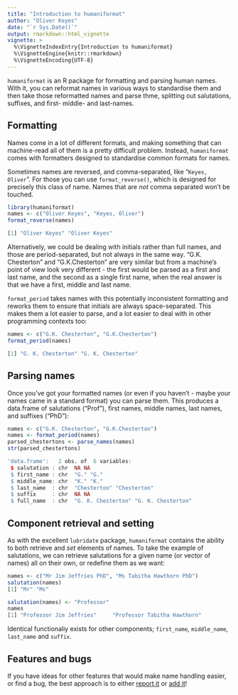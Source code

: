 ```yaml
---
title: "Introduction to humaniformat"
author: "Oliver Keyes"
date: "`r Sys.Date()`"
output: rmarkdown::html_vignette
vignette: >
  %\VignetteIndexEntry{Introduction to humaniformat}
  %\VignetteEngine{knitr::rmarkdown}
  %\VignetteEncoding{UTF-8}
---
```


`humaniformat` is an R package for formatting and parsing human names. With it, you can reformat names in various ways to standardise them and then take those reformatted names and parse thme, splitting out
salutations, suffixes, and first- middle- and last-names.

## Formatting

Names come in a lot of different formats, and making something that can machine-read all of them is a pretty difficult problem. Instead, `humaniformat` comes with formatters designed to standardise common formats for names.

Sometimes names are reversed, and comma-separated, like "`Keyes, Oliver`". For those you can use `format_reverse()`, which is designed for precisely this class of name. Names that are *not* comma separated won't be touched.

```r
library(humaniformat)
names <- c("Oliver Keyes", "Keyes, Oliver")
format_reverse(names)

[1] "Oliver Keyes" "Oliver Keyes"
```

Alternatively, we could be dealing with initials rather than full names, and those are period-separated, but not always in the same way. "G.K. Chesterton" and "G.K.Chesterton" are very similar but from a machine's point of view look very different - the first would be parsed as a first and last name, and the second as a single first name, when the real answer is that we have a first, middle and last name.

`format_period` takes names with this potentially inconsistent formatting and reworks them to ensure that
initials are always space-separated. This makes them a lot easier to parse, and a lot easier to deal with in other programming contexts too:

```r
names <- c("G.K. Chesterton", "G.K.Chesterton")
format_period(names)

[1] "G. K. Chesterton" "G. K. Chesterton"
```

## Parsing names

Once you've got your formatted names (or even if you haven't - maybe your names came in a standard format) you can parse them. This produces a data.frame of salutations ("Prof"), first names, middle names, last names, and suffixes ("PhD"):

```r
names <- c("G.K. Chesterton", "G.K.Chesterton")
names <- format_period(names)
parsed_chestertons <- parse_names(names)
str(parsed_chestertons)

'data.frame':	2 obs. of  6 variables:
 $ salutation : chr  NA NA
 $ first_name : chr  "G." "G."
 $ middle_name: chr  "K." "K."
 $ last_name  : chr  "Chesterton" "Chesterton"
 $ suffix     : chr  NA NA
 $ full_name  : chr  "G. K. Chesterton" "G. K. Chesterton"
```

## Component retrieval and setting

As with the excellent `lubridate` package, `humaniformat` contains the ability to both retrieve and *set*
elements of names. To take the example of salutations, we can retrieve salutations for a given name (or
vector of names) all on their own, or redefine them as we want:

```r
names <- c("Mr Jim Jeffries PhD", "Ms Tabitha Hawthorn PhD")
salutation(names)
[1] "Mr" "Ms"

salutation(names) <- "Professor"
names
[1] "Professor Jim Jeffries"     "Professor Tabitha Hawthorn"
```

Identical functionaliy exists for other components; `first_name`, `middle_name`, `last_name` and `suffix`.

## Features and bugs
If you have ideas for other features that would make name handling easier, or find a bug, the best approach is to either [report it](https://github.com/Ironholds/humaniformat/issues) or [add it](https://github.com/Ironholds/humaniformat/pulls)!
